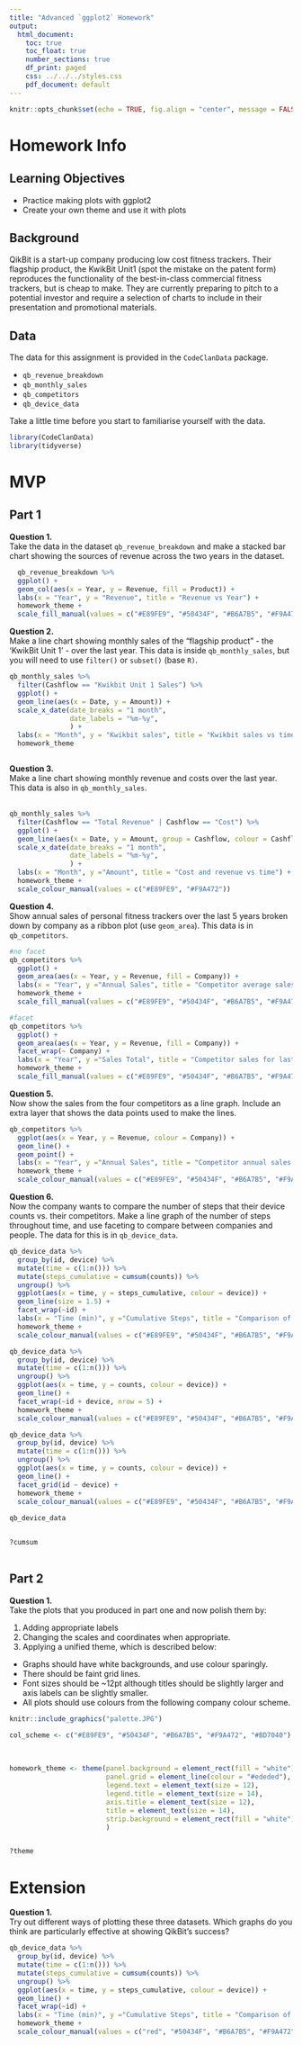 ```yaml
---
title: "Advanced `ggplot2` Homework"
output:
  html_document:
    toc: true
    toc_float: true
    number_sections: true
    df_print: paged
    css: ../../../styles.css
    pdf_document: default
---
```

  
```r
knitr::opts_chunk$set(echo = TRUE, fig.align = "center", message = FALSE)
```

# Homework Info

## Learning Objectives<br>

* Practice making plots with ggplot2
* Create your own theme and use it with plots

## Background

QikBit is a start-up company producing low cost fitness trackers. Their flagship product, the KwikBit Unit1 (spot the mistake on the patent form) reproduces the functionality of the best-in-class commercial fitness trackers, but is cheap to make.  They are currently preparing to pitch to a potential investor and require a selection of charts to include in their presentation and promotional materials.

## Data

The data for this assignment is provided in the `CodeClanData` package.

* `qb_revenue_breakdown`
* `qb_monthly_sales`
* `qb_competitors`
* `qb_device_data`

Take a little time before you start to familiarise yourself with the data.

```r
library(CodeClanData)
library(tidyverse)
```


# MVP

## Part 1

**Question 1.**  
Take the data in the dataset `qb_revenue_breakdown` and make a stacked bar chart showing the sources of revenue across the two years in the dataset.
<br>

```r
  qb_revenue_breakdown %>% 
  ggplot() +
  geom_col(aes(x = Year, y = Revenue, fill = Product)) +
  labs(x = "Year", y = "Revenue", title = "Revenue vs Year") +
  homework_theme +
  scale_fill_manual(values = c("#E89FE9", "#50434F", "#B6A7B5", "#F9A472"))


```


**Question 2.**  
Make a line chart showing monthly sales of the "flagship product" - the 'KwikBit Unit 1' - over the last year. This data is inside `qb_monthly_sales`, but you will need to use `filter()` or `subset()` (base `R)`.
<br>

```r
qb_monthly_sales %>% 
  filter(Cashflow == "Kwikbit Unit 1 Sales") %>% 
  ggplot() +
  geom_line(aes(x = Date, y = Amount)) +
  scale_x_date(date_breaks = "1 month",
               date_labels = "%m-%y",
               ) +
  labs(x = "Month", y = "Kwikbit sales", title = "Kwikbit sales vs time") +
  homework_theme



```


**Question 3.**  
Make a line chart showing monthly revenue and costs over the last year. This data is also in `qb_monthly_sales`.								
<br>

```r
qb_monthly_sales %>% 
  filter(Cashflow == "Total Revenue" | Cashflow == "Cost") %>% 
  ggplot() +
  geom_line(aes(x = Date, y = Amount, group = Cashflow, colour = Cashflow), size=1.5) +
  scale_x_date(date_breaks = "1 month",
               date_labels = "%m-%y",
               ) +
  labs(x = "Month", y ="Amount", title = "Cost and revenue vs time") +
  homework_theme +
  scale_colour_manual(values = c("#E89FE9", "#F9A472"))
```


**Question 4.**  
Show annual sales of personal fitness trackers over the last 5 years broken down by company as a ribbon plot (use `geom_area`). This data is in `qb_competitors`.
<br>

```r
#no facet
qb_competitors %>% 
  ggplot() +
  geom_area(aes(x = Year, y = Revenue, fill = Company)) +
  labs(x = "Year", y ="Annual Sales", title = "Competitor average sales for last 5 years") +
  homework_theme +
  scale_fill_manual(values = c("#E89FE9", "#50434F", "#B6A7B5", "#F9A472"))

#facet
qb_competitors %>% 
  ggplot() +
  geom_area(aes(x = Year, y = Revenue, fill = Company)) +
  facet_wrap(~ Company) +
  labs(x = "Year", y ="Sales Total", title = "Competitor sales for last 5 years") +
  homework_theme +
  scale_fill_manual(values = c("#E89FE9", "#50434F", "#B6A7B5", "#F9A472"))

```


**Question 5.**  
Now show the sales from the four competitors as a line graph. Include an extra layer that shows the data points used to make the lines.
<br>

```r
qb_competitors %>% 
  ggplot(aes(x = Year, y = Revenue, colour = Company)) +
  geom_line() +
  geom_point() +
  labs(x = "Year", y ="Annual Sales", title = "Competitor annual sales for last 5 years") +
  homework_theme +
  scale_colour_manual(values = c("#E89FE9", "#50434F", "#B6A7B5", "#F9A472"))

```


**Question 6.**  
Now the company wants to compare the number of steps that their device counts vs. their competitors. Make a line graph of the number of steps throughout time, and use faceting to compare between companies and people. The data for this is in `qb_device_data`.
<br>

```r
qb_device_data %>%
  group_by(id, device) %>% 
  mutate(time = c(1:n())) %>% 
  mutate(steps_cumulative = cumsum(counts)) %>%
  ungroup() %>%
  ggplot(aes(x = time, y = steps_cumulative, colour = device)) +
  geom_line(size = 1.5) +
  facet_wrap(~id) +
  labs(x = "Time (min)", y ="Cumulative Steps", title = "Comparison of steps over time for each person and device") +
  homework_theme +
  scale_colour_manual(values = c("#E89FE9", "#50434F", "#B6A7B5", "#F9A472"))

qb_device_data %>%
  group_by(id, device) %>% 
  mutate(time = c(1:n())) %>% 
  ungroup() %>%
  ggplot(aes(x = time, y = counts, colour = device)) +
  geom_line() +
  facet_wrap(~id + device, nrow = 5) +
  homework_theme +
  scale_colour_manual(values = c("#E89FE9", "#50434F", "#B6A7B5", "#F9A472"))

qb_device_data %>%
  group_by(id, device) %>% 
  mutate(time = c(1:n())) %>% 
  ungroup() %>%
  ggplot(aes(x = time, y = counts, colour = device)) +
  geom_line() +
  facet_grid(id ~ device) +
  homework_theme +
  scale_colour_manual(values = c("#E89FE9", "#50434F", "#B6A7B5", "#F9A472"))
  
qb_device_data 


?cumsum
 
```


## Part 2 

**Question 1.**  
Take the plots that you produced in part one and now polish them by:

1. Adding appropriate labels
2. Changing the scales and coordinates when appropriate.
3. Applying a unified theme, which is described below:
  * Graphs should have white backgrounds, and use colour sparingly.
  * There should be faint grid lines.
  * Font sizes should be ~12pt although titles should be slightly larger and axis labels can be slightly smaller. 
  * All plots should use colours from the following company colour scheme.

```r
knitr::include_graphics("palette.JPG")
```

```r
col_scheme <- c("#E89FE9", "#50434F", "#B6A7B5", "#F9A472", "#BD7040")
```
<br>


```r
homework_theme <- theme(panel.background = element_rect(fill = "white"),
                        panel.grid = element_line(colour = "#ededed"),
                        legend.text = element_text(size = 12),
                        legend.title = element_text(size = 14),
                        axis.title = element_text(size = 12),
                        title = element_text(size = 14),
                        strip.background = element_rect(fill = "white")
                        ) 


?theme
```


# Extension

**Question 1.**  
Try out different ways of plotting these three datasets. Which graphs do you think are particularly effective at showing QikBit's success?
<br>


```r
qb_device_data %>%
  group_by(id, device) %>% 
  mutate(time = c(1:n())) %>% 
  mutate(steps_cumulative = cumsum(counts)) %>%
  ungroup() %>%
  ggplot(aes(x = time, y = steps_cumulative, colour = device)) +
  geom_line() +
  facet_wrap(~id) +
  labs(x = "Time (min)", y ="Cumulative Steps", title = "Comparison of steps over time for each person and device") +
  homework_theme +
  scale_colour_manual(values = c("red", "#50434F", "#B6A7B5", "#F9A472"))
  
```

